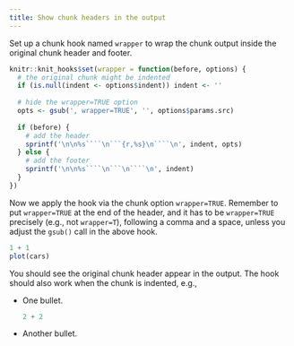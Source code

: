 ```yaml
---
title: Show chunk headers in the output
---
```


Set up a chunk hook named `wrapper` to wrap the chunk
output inside the original chunk header and footer.

```r
knitr::knit_hooks$set(wrapper = function(before, options) {
  # the original chunk might be indented
  if (is.null(indent <- options$indent)) indent <- ''
  
  # hide the wrapper=TRUE option
  opts <- gsub(', wrapper=TRUE', '', options$params.src)
  
  if (before) {
    # add the header
    sprintf('\n\n%s````\n```{r,%s}\n````\n', indent, opts)
  } else {
    # add the footer
    sprintf('\n\n%s````\n```\n````\n', indent)
  }
})
```

Now we apply the hook via the chunk option `wrapper=TRUE`.
Remember to put `wrapper=TRUE` at the end of the header, and
it has to be `wrapper=TRUE` precisely (e.g., not `wrapper=T`),
following a comma and a space, unless you adjust the `gsub()`
call in the above hook.

```r
1 + 1
plot(cars)
```

You should see the original chunk header appear in
the output. The hook should also work when the chunk
is indented, e.g.,

- One bullet.

  ```r
  2 + 2
  ```

- Another bullet.

